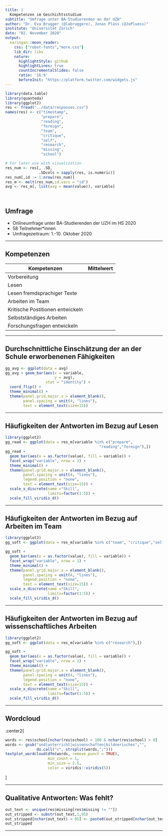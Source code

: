 ```yaml
---
title: |
  Kompetenzen im Geschichtsstudium
subtitle: "Umfrage unter BA-Studierenden an der UZH"
author: "Dr. Eva Brugger (@labruggere), Jonas Plüss (@JoPluess)"
institute: "Universität Zürich"
date: "02. November 2020"
output:
  xaringan::moon_reader:
    css: ["robot-fonts","more.css"]
    lib_dir: libs
    nature:
      highlightStyle: github
      highlightLines: true
      countIncrementalSlides: false
      ratio: '16:9'
      beforeInit: "https://platform.twitter.com/widgets.js"
---
```



```r
library(data.table)
library(quanteda)
library(ggplot2)
res <- fread("../data/responses.csv")
names(res) <- c("timestamp",
                "prepare",
                "reading",
                "foreign",
                "team",
                "critique",
                "self",
                "research",
                "missing",
                "school")

# For later use with visualization
res_num <- res[, .SD,
               .SDcols = sapply(res, is.numeric)]
res_num[,id := 1:nrow(res_num)]
res_m <- melt(res_num,id.vars = "id")
avg <- res_m[, list(avg = mean(value)), variable]




```

## Umfrage

- Onlineumfrage unter BA-Studierenden der UZH im HS 2020
- 58 Teilnehmer*innen
- Umfragezeitraum: 1.-10. Oktober 2020



---


## Kompetenzen

Kompetenzen | Mittelwert
 -------- |  ----------
Vorbereitung |
Lesen | 
Lesen fremdsprachiger Texte |
Arbeiten im Team | 
Kritische Postitionen entwickeln|
Selbstständiges Arbeiten |
Forschungsfragen entwickeln |

---

## Durchschnittliche Einschätzung der an der Schule erworbenenen Fähigkeiten

```r
gg_avg <- ggplot(data = avg)
gg_avg + geom_bar(aes(x = variable,
                      y = avg),
                  stat = "identity") +
  coord_flip() +
  theme_minimal() +
  theme(panel.grid.major.x = element_blank(),
        panel.spacing = unit(4, "lines"),
        text = element_text(size=15))

```


---


## Häufigkeiten der Antworten im Bezug auf Lesen

```r
library(ggplot2)
gg_read <- ggplot(data = res_m[variable %in% c("prepare",
                                          "reading","foreign"),])
gg_read +
  geom_bar(aes(x = as.factor(value), fill = variable)) +
  facet_wrap("variable", nrow = 1) +
  theme_minimal() +
  theme(panel.grid.major.x = element_blank(),
        panel.spacing = unit(4, "lines"),
        legend.position = "none",
        text = element_text(size=15)) +
  scale_x_discrete(name ="Skill",
                   limits=factor(1:5)) +
  scale_fill_viridis_d()

```

---


## Häufigkeiten der Antworten im Bezug auf Arbeiten im Team

```r
library(ggplot2)
gg_soft <- ggplot(data = res_m[variable %in% c("team", "critique","self"),])

gg_soft +
  geom_bar(aes(x = as.factor(value), fill = variable)) +
  facet_wrap("variable", nrow = 1) +
  theme_minimal() +
  theme(panel.grid.major.x = element_blank(),
        panel.spacing = unit(4, "lines"),
        legend.position = "none",
        text = element_text(size=15)) +
  scale_x_discrete(name ="Skill",
                   limits=factor(1:5)) +
  scale_fill_viridis_d()


```

---

## Häufigkeiten der Antworten im Bezug auf wissenschaftliches Arbeiten

```r
library(ggplot2)
gg_soft <- ggplot(data = res_m[variable %in% c("research"),])

gg_soft +
  geom_bar(aes(x = as.factor(value), fill = variable)) +
  facet_wrap("variable", nrow = 1) +
  theme_minimal() +
  theme(panel.grid.major.x = element_blank(),
        panel.spacing = unit(4, "lines"),
        legend.position = "none",
        text = element_text(size=15)) +
  scale_x_discrete(name ="Skill",
                   limits=factor(1:5)) +
  scale_fill_viridis_d()


```
---


## Wordcloud


.center2[
```r


words <- res$school[nchar(res$school) < 100 & nchar(res$school) > 0]
words <- gsub("und|unterricht|wissenschaften|bildnerisches","",
              do.call("c", strsplit(words,";")))
textplot_wordcloud(dfm(words, remove_punct = TRUE),
                   min_count = 1,
                   min_size = 2.5,
                   color = viridis::viridis(5))
```
]


---



## Qualitative Antworten: Was fehlt?


```r

out_text <- unique(res$missing[res$missing != ""])
out_stripped <- substr(out_text,1,95)
out_stripped[nchar(out_text) > 95] <- paste0(out_stripped[nchar(out_text) > 95],"[...]")
out_stripped


```


---

